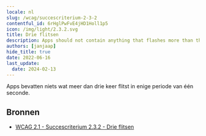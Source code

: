 ```yaml
---
locale: nl
slug: /wcag/succescriterium-2-3-2
contentful_id: 6rHglPwFvE4jHD1Holl1p5
icon: /img/light/2.3.2.svg
title: Drie flitsen
description: Apps should not contain anything that flashes more than three times in any one second period.
authors: [janjaap]
hide_title: true
date: 2022-06-16
last_update:
  date: 2024-02-13
---
```


<Hero
  title="Drie flitsen"
  imageSrc="/img/light/2.3.2.svg"
  alt="WCAG 2.3.2 icon"
  prefix="Succescriterium 2.3.2"
  suffix="Niveau AAA"
/>

Apps bevatten niets wat meer dan drie keer flitst in enige periode van één seconde.

## Bronnen

- [WCAG 2.1 - Succescriterium 2.3.2 - Drie flitsen](https://www.w3.org/Translations/WCAG21-nl/#drie-flitsen)
